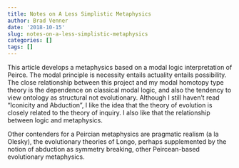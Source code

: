 ```yaml
---
title: Notes on A Less Simplistic Metaphysics
author: Brad Venner
date: '2018-10-15'
slug: notes-on-a-less-simplistic-metaphysics
categories: []
tags: []
---
```


This article develops a metaphysics based on a modal logic interpretation of Peirce.  The modal principle is necessity entails actuality entails possibility.  The close relationship between this project and my modal homotopy type theory is the dependence on classical modal logic, and also the tendency to view ontology as structural not evolutionary.  Although I still haven't read "Iconicity and Abduction", I like the idea that the theory of evolution is closely related to the theory of inquiry.  I also like that the relationship between logic and metaphysics.  

Other contenders for a Peircian metaphysics are pragmatic realism (a la Olesky), the evolutionary theories of Longo, perhaps supplemented by the notion of abduction as symmetry breaking, other Peircean-based evolutionary metaphysics.